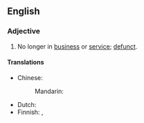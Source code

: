 ==English==

===Adjective===
{{head|en|adjective}}

# No longer in [[business]] or [[service]]; [[defunct]].

====Translations====
{{trans-top|no longer in business}}
* Chinese:
*: Mandarin: {{t-needed|cmn}}
{{trans-mid}}
* Dutch: {{t-needed|nl}}
* Finnish: {{t|fi|[[lakkautettu]]}}, {{t|fi|[[joka|jonka]] [[toiminta]] [[olla|on]] [[lopettaa|lopetettu]]}}
{{trans-bottom}}

{{c|en|Business}}